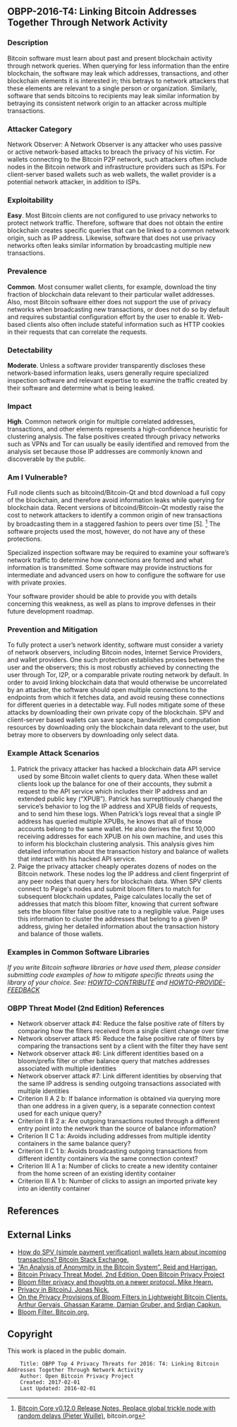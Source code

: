 == OBPP-2016-T4: Linking Bitcoin Addresses Together Through Network Activity ==

=== Description ===

Bitcoin software must learn about past and present blockchain activity through network queries. When querying for less information than the entire blockchain, the software may leak which addresses, transactions, and other blockchain elements it is interested in; this betrays to network attackers that these elements are relevant to a single person or organization. Similarly, software that sends bitcoins to recipients may leak similar information by betraying its consistent network origin to an attacker across multiple transactions.

=== Attacker Category ===

Network Observer: A Network Observer is any attacker who uses passive or active network-based attacks to breach the privacy of his victim. For wallets connecting to the Bitcoin P2P network, such attackers often include nodes in the Bitcoin network and infrastructure providers such as ISPs. For client-server based wallets such as web wallets, the wallet provider is a potential network attacker, in addition to ISPs.

=== Exploitability ===

'''Easy'''. Most Bitcoin clients are not configured to use privacy networks to protect network traffic. Therefore, software that does not obtain the entire blockchain creates specific queries that can be linked to a common network origin, such as IP address. Likewise, software that does not use privacy networks often leaks similar information by broadcasting multiple new transactions.

=== Prevalence ===

'''Common'''. Most consumer wallet clients, for example, download the tiny fraction of blockchain data relevant to their particular wallet addresses. Also, most Bitcoin software either does not support the use of privacy networks when broadcasting new transactions, or does not do so by default and requires substantial configuration effort by the user to enable it. Web-based clients also often include stateful information such as HTTP cookies in their requests that can correlate the requests.

=== Detectability ===

'''Moderate'''. Unless a software provider transparently discloses these network-based information leaks, users generally require specialized inspection software and relevant expertise to examine the traffic created by their software and determine what is being leaked.

=== Impact ===

'''High'''. Common network origin for multiple correlated addresses, transactions, and other elements represents a high-confidence heuristic for clustering analysis. The false positives created through privacy networks such as VPNs and Tor can usually be easily identified and removed from the analysis set because those IP addresses are commonly known and discoverable by the public.

=== Am I Vulnerable? ===

Full node clients such as bitcoind/Bitcoin-Qt and btcd download a full copy of the blockchain, and therefore avoid information leaks while querying for blockchain data. Recent versions of bitcoind/Bitcoin-Qt modestly raise the cost to network attackers to identify a common origin of new transactions by broadcasting them in a staggered fashion to peers over time [5]. <ref>[https://bitcoin.org/en/release/v0.12.0 Bitcoin Core v0.12.0 Release Notes, Replace global trickle node with random delays (Pieter Wuille)], bitcoin.org</ref> The software projects used the most, however, do not have any of these protections.

Specialized inspection software may be required to examine your software’s network traffic to determine how connections are formed and what information is transmitted. Some software may provide instructions for intermediate and advanced users on how to configure the software for use with private proxies.

Your software provider should be able to provide you with details concerning this weakness, as well as plans to improve defenses in their future development roadmap.

=== Prevention and Mitigation ===

To fully protect a user’s network identity, software must consider a variety of network observers, including Bitcoin nodes, Internet Service Providers, and wallet providers. One such protection establishes proxies between the user and the observers; this is most robustly achieved by connecting the user through Tor, I2P, or a comparable private routing network by default. In order to avoid linking blockchain data that would otherwise be uncorrelated by an attacker, the software should open multiple connections to the endpoints from which it fetches data, and avoid reusing these connections for different queries in a detectable way. Full nodes mitigate some of these attacks by downloading their own private copy of the blockchain. SPV and client-server based wallets can save space, bandwidth, and computation resources by downloading only the blockchain data relevant to the user, but betray more to observers by downloading only select data.

=== Example Attack Scenarios ===

# Patrick the privacy attacker has hacked a blockchain data API service used by some Bitcoin wallet clients to query data. When these wallet clients look up the balance for one of their accounts, they submit a request to the API service which includes their IP address and an extended public key (“XPUB”). Patrick has surreptitiously changed the service’s behavior to log the IP address and XPUB fields of requests, and to send him these logs. When Patrick’s logs reveal that a single IP address has queried multiple XPUBs, he knows that all of those accounts belong to the same wallet. He also derives the first 10,000 receiving addresses for each XPUB on his own machine, and uses this to inform his blockchain clustering analysis. This analysis gives him detailed information about the transaction history and balance of wallets that interact with his hacked API service.
# Paige the privacy attacker cheaply operates dozens of nodes on the Bitcoin network. These nodes log the IP address and client fingerprint of any peer nodes that query hers for blockchain data. When SPV clients connect to Paige's nodes and submit bloom filters to match for subsequent blockchain updates, Paige calculates locally the set of addresses that match this bloom filter, knowing that current software sets the bloom filter false positive rate to a negligible value. Paige uses this information to cluster the addresses that belong to a given IP address, giving her detailed information about the transaction history and balance of those wallets.

=== Examples in Common Software Libraries ===

''If you write Bitcoin software libraries or have used them, please consider submitting code examples of how to mitigate specific threats using the library of your choice. See: [https://github.com/OpenBitcoinPrivacyProject/top-threats/master/HOWTO-CONTRIBUTE.md HOWTO-CONTRIBUTE] and [https://github.com/OpenBitcoinPrivacyProject/top-threats/master/HOWTO-PROVIDE-FEEDBACK.md HOWTO-PROVIDE-FEEDBACK]''

=== OBPP Threat Model (2nd Edition) References ===

* Network observer attack #4: Reduce the false positive rate of filters by comparing how the filters received from a single client change over time
* Network observer attack #5: Reduce the false positive rate of filters by comparing the transactions sent by a client with the filter they have sent
* Network observer attack #6: Link different identities based on a bloom/prefix filter or other balance query that matches addresses associated with multiple identities
* Network observer attack #7: Link different identities by observing that the same IP address is sending outgoing transactions associated with multiple identities
* Criterion II A 2 b: If balance information is obtained via querying more than one address in a given query, is a separate connection context used for each unique query?
* Criterion II B 2 a: Are outgoing transactions routed through a different entry point into the network than the source of balance information?
* Criterion II C 1 a: Avoids including addresses from multiple identity containers in the same balance query?
* Criterion II C 1 b: Avoids broadcasting outgoing transactions from different identity containers via the same connection context?
* Criterion III A 1 a: Number of clicks to create a new identity container from the home screen of an existing identity container
* Criterion III A 1 b: Number of clicks to assign an imported private key into an identity container

== References ==

<references />

== External Links ==

* [http://bitcoin.stackexchange.com/questions/11054/how-do-spv-simple-payment-verification-wallets-learn-about-incoming-transactio#11721 How do SPV (simple payment verification) wallets learn about incoming transactions? Bitcoin Stack Exchange.]
* [https://arxiv.org/pdf/1107.4524v2.pdf “An Analysis of Anonymity in the Bitcoin System”. Reid and Harrigan.]
* [https://github.com/OpenBitcoinPrivacyProject/wallet-ratings/blob/master/report-02/ Bitcoin Privacy Threat Model, 2nd Edition. Open Bitcoin Privacy Project]
* [http://www.openbitcoinprivacyproject.org/2015/02/bloom-filter-privacy-and-thoughts-on-a-newer-protocol/  Bloom filter privacy and thoughts on a newer protocol. Mike Hearn.]
* [https://jonasnick.github.io/blog/2015/02/12/privacy-in-bitcoinj/ Privacy in BitcoinJ. Jonas Nick.]
* [https://www.researchgate.net/publication/283294138_On_the_Privacy_Provisions_of_Bloom_Filters_in_Lightweight_Bitcoin_Clients On the Privacy Provisions of Bloom Filters in Lightweight Bitcoin Clients. Arthur Gervais, Ghassan Karame, Damian Gruber, and Srdjan Capkun.]
* [https://bitcoin.org/en/glossary/bloom-filter Bloom Filter. Bitcoin.org.]

== Copyright ==

This work is placed in the public domain.

<pre>
    Title: OBPP Top 4 Privacy Threats for 2016: T4: Linking Bitcoin Addresses Together Through Network Activity
    Author: Open Bitcoin Privacy Project
    Created: 2017-02-01
    Last Updated: 2016-02-01
</pre>
